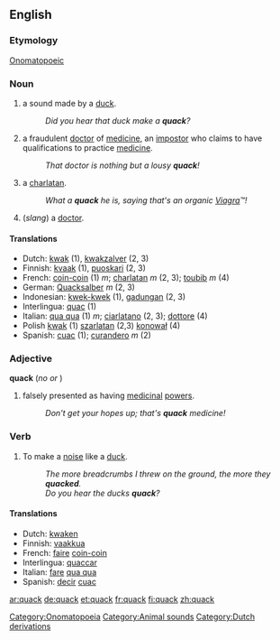 ==English==

===Etymology===
[[Onomatopoeic]]
[[Category:Onomatopoeia]]

===Noun===
{{en-noun-reg}}

# a sound made by a [[duck]].
#:''Did you hear that duck make a '''quack'''?''
# a fraudulent [[doctor]] of [[medicine]], an [[impostor]] who claims to have qualifications to practice [[medicine]].
#:''That doctor is nothing but a lousy '''quack'''!''
# a [[charlatan]].
#:''What a '''quack''' he is, saying that's an organic [[Viagra]]&#8482;!'' 
# (''slang'') a [[doctor]].

====Translations====
*Dutch: [[kwak]] (1), [[kwakzalver]] (2, 3)
*Finnish: [[kvaak]] (1), [[puoskari]] (2, 3)
*French: [[coin-coin]] (1) ''m''; [[charlatan]] ''m'' (2, 3); [[toubib]] ''m'' (4)
*German: [[Quacksalber]] ''m'' (2, 3)
*Indonesian: [[kwek-kwek]] (1), [[gadungan]] (2, 3)
*Interlingua: [[quac]] (1)
*Italian: [[qua qua]] (1) ''m''; [[ciarlatano]] (2, 3); [[dottore]] (4)
*Polish [[kwak]] (1) [[szarlatan]] (2,3) [[konował]] (4)
*Spanish: [[cuac]] (1); [[curandero]] ''m'' (2)

===Adjective===
'''quack'''  (''no'' {{compar}} ''or'' {{superl}})

# falsely presented as having [[medicinal]] [[power]]s.
#:''Don't get your hopes up; that's '''quack''' medicine!''

===Verb===
{{en-infl-reg-consonant|quack||}}

# To make a [[noise]] like a [[duck]].
#:''The more breadcrumbs I threw on the ground, the more they '''quacked'''.''
#:''Do you hear the ducks '''quack'''?''

====Translations====
*Dutch: [[kwaken]]
*Finnish: [[vaakkua]]
*French: [[faire]] [[coin-coin]]
*Interlingua: [[quaccar]]
*Italian: [[fare]] [[qua qua]]
*Spanish: [[decir]] [[cuac]]

[[Category:Animal sounds]]
[[Category:Dutch derivations]]

[[ar:quack]]
[[de:quack]]
[[et:quack]]
[[fr:quack]]
[[fi:quack]]
[[zh:quack]]